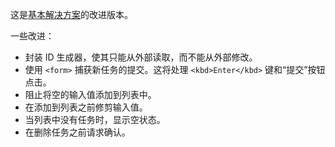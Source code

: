 
这是[基本解决方案](/questions/user-interface/todo-list/react/solution)的改进版本。

一些改进：

* 封装 ID 生成器，使其只能从外部读取，而不能从外部修改。
* 使用 `<form>` 捕获新任务的提交。这将处理 `<kbd>Enter</kbd>` 键和“提交”按钮点击。
* 阻止将空的输入值添加到列表中。
* 在添加到列表之前修剪输入值。
* 当列表中没有任务时，显示空状态。
* 在删除任务之前请求确认。

<A11y />

<TestCases />
